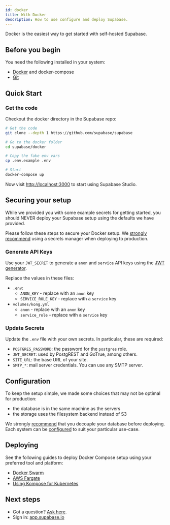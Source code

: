 ```yaml
---
id: docker
title: With Docker
description: How to use configure and deploy Supabase.
---
```


Docker is the easiest way to get started with self-hosted Supabase.

## Before you begin

You need the following installed in your system:

- [Docker](https://docs.docker.com/engine/install/) and docker-compose
- [Git](https://git-scm.com/downloads)

## Quick Start

### Get the code

Checkout the docker directory in the Supabase repo:

```sh
# Get the code
git clone --depth 1 https://github.com/supabase/supabase

# Go to the docker folder
cd supabase/docker

# Copy the fake env vars
cp .env.example .env

# Start
docker-compose up
```

Now visit [http://localhost:3000](http://localhost:3000) to start using Supabase Studio.


## Securing your setup

While we provided you with some example secrets for getting started, you should NEVER deploy your Supabase setup using the defaults we have provided.

Please follow these steps to secure your Docker setup. We [strongly recommend](/docs/guides/hosting/overview#managing-your-secrets) using a secrets manager when deploying to production.

### Generate API Keys

Use your `JWT_SECRET` to generate a `anon` and `service` API keys using the [JWT generator](/docs/guides/hosting/overview#api-keys).

Replace the values in these files:

- `.env`: 
  - `ANON_KEY` - replace with an `anon` key
  - `SERVICE_ROLE_KEY` - replace with a `service` key
- `volumes/kong.yml`
  - `anon` - replace with an `anon` key
  - `service_role` - replace with a `service` key

### Update Secrets

Update the `.env` file with your own secrets. In particular, these are required:

- `POSTGRES_PASSWORD`: the password for the `postgres` role. 
- `JWT_SECRET`: used by PostgREST and GoTrue, among others.
- `SITE_URL`: the base URL of your site.
- `SMTP_*`: mail server credentials. You can use any SMTP server.

## Configuration

To keep the setup simple, we made some choices that may not be optimal for production:

- the database is in the same machine as the servers
- the storage uses the filesystem backend instead of S3

We strongly [recommend](/docs/guides/hosting/overview#managing-your-database) that you decouple your database
before deploying.
Each system can be [configured](/docs/guides/hosting/overview#configuration) to suit your particular use-case.

## Deploying

See the following guides to deploy Docker Compose setup using your preferred tool and platform:

- [Docker Swarm](https://docs.docker.com/engine/swarm/stack-deploy/)
- [AWS Fargate](https://aws.amazon.com/blogs/containers/deploy-applications-on-amazon-ecs-using-docker-compose/)
- [Using Kompose for Kubernetes](https://kubernetes.io/docs/tasks/configure-pod-container/translate-compose-kubernetes/)


## Next steps

- Got a question? [Ask here](https://github.com/supabase/supabase/discussions).
- Sign in: [app.supabase.io](https://app.supabase.io)
